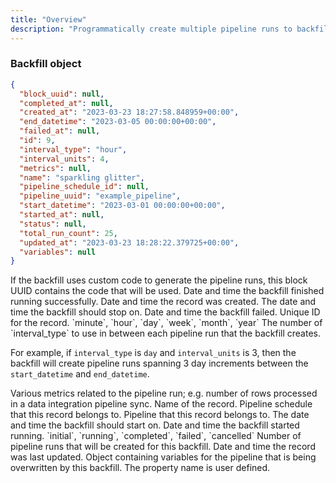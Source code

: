 ```yaml
---
title: "Overview"
description: "Programmatically create multiple pipeline runs to backfill a pipeline."
---
```

### Backfill object

<ResponseExample>

```json Response
{
  "block_uuid": null,
  "completed_at": null,
  "created_at": "2023-03-23 18:27:58.848959+00:00",
  "end_datetime": "2023-03-05 00:00:00+00:00",
  "failed_at": null,
  "id": 9,
  "interval_type": "hour",
  "interval_units": 4,
  "metrics": null,
  "name": "sparkling glitter",
  "pipeline_schedule_id": null,
  "pipeline_uuid": "example_pipeline",
  "start_datetime": "2023-03-01 00:00:00+00:00",
  "started_at": null,
  "status": null,
  "total_run_count": 25,
  "updated_at": "2023-03-23 18:28:22.379725+00:00",
  "variables": null
}
```

</ResponseExample>

<ResponseField name="block_uuid" type="string">
  If the backfill uses custom code to generate the pipeline runs, this block UUID contains the code
  that will be used.
</ResponseField>

<ResponseField name="completed_at" type="datetime">
  Date and time the backfill finished running successfully.
</ResponseField>

<ResponseField name="created_at" type="datetime" required>
  Date and time the record was created.
</ResponseField>

<ResponseField name="end_datetime" type="datetime">
  The date and time the backfill should stop on.
</ResponseField>

<ResponseField name="failed_at" type="datetime">
  Date and time the backfill failed.
</ResponseField>

<ResponseField name="id" type="integer" required>
  Unique ID for the record.
</ResponseField>

<ResponseField name="interval_type" type="string">
  `minute`, `hour`, `day`, `week`, `month`, `year`
</ResponseField>

<ResponseField name="interval_units" type="integer">
  The number of `interval_type` to use in between each pipeline run that the backfill creates.

  For example, if `interval_type` is `day` and `interval_units` is 3, then the backfill will create
  pipeline runs spanning 3 day increments between the `start_datetime` and `end_datetime`.
</ResponseField>

<ResponseField name="metrics" type="object">
  Various metrics related to the pipeline run; e.g. number of rows processed in a
  data integration pipeline sync.
</ResponseField>

<ResponseField name="name" type="string" required>
  Name of the record.
</ResponseField>

<ResponseField name="pipeline_scheduled_id" type="integer">
  Pipeline schedule that this record belongs to.
</ResponseField>

<ResponseField name="pipeline_uuid" type="string" required>
  Pipeline that this record belongs to.
</ResponseField>

<ResponseField name="start_datetime" type="datetime">
  The date and time the backfill should start on.
</ResponseField>

<ResponseField name="started_at" type="datetime">
  Date and time the backfill started running.
</ResponseField>

<ResponseField name="status" type="string" required>
  `initial`, `running`, `completed`, `failed`, `cancelled`
</ResponseField>

<ResponseField name="total_run_count" type="integer">
  Number of pipeline runs that will be created for this backfill.
</ResponseField>

<ResponseField name="updated_at" type="datetime" required>
  Date and time the record was last updated.
</ResponseField>

<ResponseField name="variables" type="object">
  Object containing variables for the pipeline that is being overwritten by this backfill.

  <Expandable title="properties" defaultOpen="true">
    <ResponseField name="[key]" type="string">
      The property name is user defined.
    </ResponseField>
  </Expandable>
</ResponseField>
